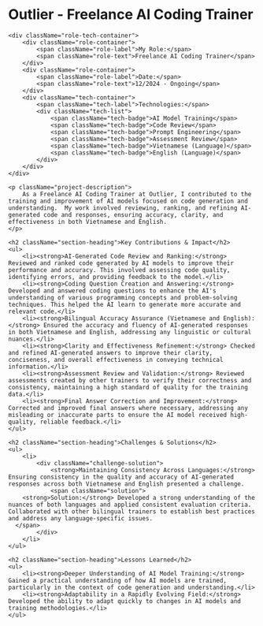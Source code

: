 <h1 className="text-4xl font-bold mb-8">Outlier - Freelance AI Coding Trainer</h1>

<div className="project-container">

    <div className="role-tech-container">
        <div className="role-container">
            <span className="role-label">My Role:</span>
            <span className="role-text">Freelance AI Coding Trainer</span>
        </div>
        <div className="role-container">
            <span className="role-label">Date:</span>
            <span className="role-text">12/2024 - Ongoing</span>
        </div>
        <div className="tech-container">
            <span className="tech-label">Technologies:</span>
            <div className="tech-list">
                <span className="tech-badge">AI Model Training</span>
                <span className="tech-badge">Code Review</span>
                <span className="tech-badge">Prompt Engineering</span>
                <span className="tech-badge">Assessment Review</span>
                <span className="tech-badge">Vietnamese (Language)</span>
                <span className="tech-badge">English (Language)</span>
            </div>
        </div>
    </div>

    <p className="project-description">
        As a Freelance AI Coding Trainer at Outlier, I contributed to the training and improvement of AI models focused on code generation and understanding.  My work involved reviewing, ranking, and refining AI-generated code and responses, ensuring accuracy, clarity, and effectiveness in both Vietnamese and English.
    </p>

    <h2 className="section-heading">Key Contributions & Impact</h2>
    <ul>
        <li><strong>AI-Generated Code Review and Ranking:</strong> Reviewed and ranked code generated by AI models to improve their performance and accuracy. This involved assessing code quality, identifying errors, and providing feedback to the model.</li>
        <li><strong>Coding Question Creation and Answering:</strong> Developed and answered coding questions to enhance the AI's understanding of various programming concepts and problem-solving techniques. This helped the AI learn to generate more accurate and relevant code.</li>
        <li><strong>Bilingual Accuracy Assurance (Vietnamese and English):</strong> Ensured the accuracy and fluency of AI-generated responses in both Vietnamese and English, addressing any linguistic or cultural nuances.</li>
        <li><strong>Clarity and Effectiveness Refinement:</strong> Checked and refined AI-generated answers to improve their clarity, conciseness, and overall effectiveness in conveying technical information.</li>
        <li><strong>Assessment Review and Validation:</strong> Reviewed assessments created by other trainers to verify their correctness and consistency, maintaining a high standard of quality for the training data.</li>
        <li><strong>Final Answer Correction and Improvement:</strong> Corrected and improved final answers where necessary, addressing any misleading or inaccurate parts to ensure the AI model received high-quality, reliable feedback.</li>
    </ul>

    <h2 className="section-heading">Challenges & Solutions</h2>
    <ul>
        <li>
            <div className="challenge-solution">
                <strong>Maintaining Consistency Across Languages:</strong> Ensuring consistency in the quality and accuracy of AI-generated responses across both Vietnamese and English presented a challenge.
                <span className="solution">
        <strong>Solution:</strong> Developed a strong understanding of the nuances of both languages and applied consistent evaluation criteria. Collaborated with other bilingual trainers to establish best practices and address any language-specific issues.
      </span>
            </div>
        </li>
    </ul>

    <h2 className="section-heading">Lessons Learned</h2>
    <ul>
        <li><strong>Deeper Understanding of AI Model Training:</strong> Gained a practical understanding of how AI models are trained, particularly in the context of code generation and understanding.</li>
        <li><strong>Adaptability in a Rapidly Evolving Field:</strong> Developed the ability to adapt quickly to changes in AI models and training methodologies.</li>
    </ul>

</div>